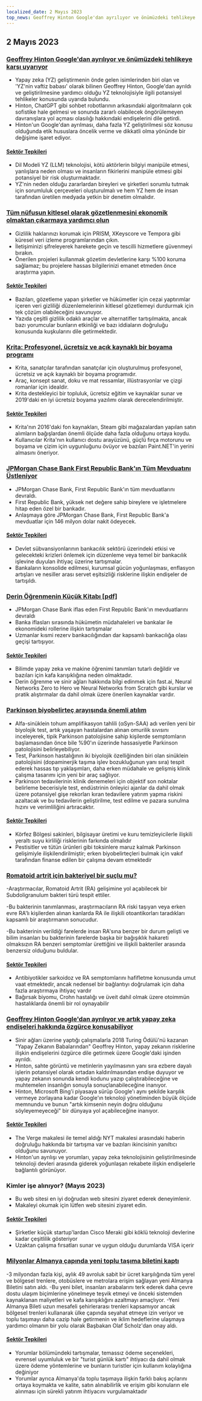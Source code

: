 ```yaml
---
localized_date: 2 Mayıs 2023
top_news: Geoffrey Hinton Google'dan ayrılıyor ve önümüzdeki tehlikeye karşı uyarıyor
---
```




<CallToAction />

<Steps>

## 2 Mayıs 2023

### [Geoffrey Hinton Google'dan ayrılıyor ve önümüzdeki tehlikeye karşı uyarıyor](https://www.nytimes.com/2023/05/01/technology/ai-google-chatbot-engineer-quits-hinton.html)

- Yapay zeka (YZ) geliştirmenin önde gelen isimlerinden biri olan ve 'YZ'nin vaftiz babası' olarak bilinen Geoffrey Hinton, Google'dan ayrıldı ve geliştirilmesine yardımcı olduğu YZ teknolojisiyle ilgili potansiyel tehlikeler konusunda uyarıda bulundu.
- Hinton, ChatGPT gibi sohbet robotlarının arkasındaki algoritmaların çok sofistike hale gelmesi ve sonunda zararlı olabilecek öngörülemeyen davranışlara yol açması olasılığı hakkındaki endişelerini dile getirdi.
- Hinton'un Google'dan ayrılması, daha fazla YZ geliştirilmesi söz konusu olduğunda etik hususlara öncelik verme ve dikkatli olma yönünde bir değişime işaret ediyor.

#### [Sektör Tepkileri](http://news.ycombinator.com/item?id=35771104)

- Dil Modeli YZ (LLM) teknolojisi, kötü aktörlerin bilgiyi manipüle etmesi, yanlışlara neden olması ve insanların fikirlerini manipüle etmesi gibi potansiyel bir risk oluşturmaktadır.
- YZ'nin neden olduğu zararlardan bireyleri ve şirketleri sorumlu tutmak için sorumluluk çerçeveleri oluşturulmalı ve hem YZ hem de insan tarafından üretilen medyada yetkin bir denetim olmalıdır.

### [Tüm nüfusun kitlesel olarak gözetlenmesini ekonomik olmaktan çıkarmaya yardımcı olun](https://prism-break.org/en/)

- Gizlilik haklarınızı korumak için PRISM, XKeyscore ve Tempora gibi küresel veri izleme programlarından çıkın.
- İletişiminizi şifreleyerek harekete geçin ve tescilli hizmetlere güvenmeyi bırakın.
- Önerilen projeleri kullanmak gözetim devletlerine karşı %100 koruma sağlamaz; bu projelere hassas bilgilerinizi emanet etmeden önce araştırma yapın.

#### [Sektör Tepkileri](http://news.ycombinator.com/item?id=35772005)

- Bazıları, gözetleme yapan şirketler ve hükümetler için cezai yaptırımlar içeren veri gizliliği düzenlemelerinin kitlesel gözetlemeyi durdurmak için tek çözüm olabileceğini savunuyor.
- Yazıda çeşitli gizlilik odaklı araçlar ve alternatifler tartışılmakta, ancak bazı yorumcular bunların etkinliği ve bazı iddiaların doğruluğu konusunda kuşkularını dile getirmektedir.

### [Krita: Profesyonel, ücretsiz ve açık kaynaklı bir boyama programı](https://krita.org/en/)

- Krita, sanatçılar tarafından sanatçılar için oluşturulmuş profesyonel, ücretsiz ve açık kaynaklı bir boyama programıdır.
- Araç, konsept sanat, doku ve mat ressamlar, illüstrasyonlar ve çizgi romanlar için idealdir.
- Krita destekleyici bir topluluk, ücretsiz eğitim ve kaynaklar sunar ve 2019'daki en iyi ücretsiz boyama yazılımı olarak derecelendirilmiştir.

#### [Sektör Tepkileri](http://news.ycombinator.com/item?id=35771994)

- Krita'nın 2016'daki fon kaynakları, Steam gibi mağazalardan yapılan satın alımların bağışlardan önemli ölçüde daha fazla olduğunu ortaya koydu.
- Kullanıcılar Krita'nın kullanıcı dostu arayüzünü, güçlü fırça motorunu ve boyama ve çizim için uygunluğunu övüyor ve bazıları Paint.NET'in yerini almasını öneriyor.

### [JPMorgan Chase Bank First Republic Bank'ın Tüm Mevduatını Üstleniyor](https://www.fdic.gov/news/press-releases/2023/pr23034.html)

- JPMorgan Chase Bank, First Republic Bank'ın tüm mevduatlarını devraldı.
- First Republic Bank, yüksek net değere sahip bireylere ve işletmelere hitap eden özel bir bankadır.
- Anlaşmaya göre JPMorgan Chase Bank, First Republic Bank'a mevduatlar için 146 milyon dolar nakit ödeyecek.

#### [Sektör Tepkileri](http://news.ycombinator.com/item?id=35770048)

- Devlet sübvansiyonlarının bankacılık sektörü üzerindeki etkisi ve gelecekteki krizleri önlemek için düzenleme veya temel bir bankacılık işlevine duyulan ihtiyaç üzerine tartışmalar.
- Bankaların konsolide edilmesi, kurumsal gücün yoğunlaşması, enflasyon artışları ve nesiller arası servet eşitsizliği risklerine ilişkin endişeler de tartışıldı.

### [Derin Öğrenmenin Küçük Kitabı [pdf]](https://fleuret.org/public/lbdl.pdf)

- JPMorgan Chase Bank iflas eden First Republic Bank'ın mevduatlarını devraldı
- Banka iflasları sırasında hükümetin müdahaleleri ve bankalar ile ekonomideki rollerine ilişkin tartışmalar
- Uzmanlar kısmi rezerv bankacılığından dar kapsamlı bankacılığa olası geçişi tartışıyor.

#### [Sektör Tepkileri](http://news.ycombinator.com/item?id=35767789)

- Bilimde yapay zeka ve makine öğrenimi tanımları tutarlı değildir ve bazıları için kafa karışıklığına neden olmaktadır.
- Derin öğrenme ve sinir ağları hakkında bilgi edinmek için fast.ai, Neural Networks Zero to Hero ve Neural Networks from Scratch gibi kurslar ve pratik alıştırmalar da dahil olmak üzere önerilen kaynaklar vardır.

### [Parkinson biyobelirteç arayışında önemli atılım](https://www.michaeljfox.org/publication/michael-j-fox-foundation-announces-significant-breakthrough-search-parkinsons-biomarker)

- Alfa-sinüklein tohum amplifikasyon tahlili (αSyn-SAA) adı verilen yeni bir biyolojik test, artık yaşayan hastalardan alınan omurilik sıvısını inceleyerek, tipik Parkinson patolojisine sahip kişilerde semptomların başlamasından önce bile %90'ın üzerinde hassasiyetle Parkinson patolojisini belirleyebiliyor.
- Test, Parkinson hastalığının iki biyolojik özelliğinden biri olan sinüklein patolojisini (dopaminerjik taşıma işlev bozukluğunun yanı sıra) tespit ederek hassas tıp yaklaşımları, daha erken müdahale ve gelişmiş klinik çalışma tasarımı için yeni bir araç sağlıyor.
- Parkinson tedavilerinin klinik denemeleri için objektif son noktalar belirleme becerisiyle test, endüstrinin önleyici ajanlar da dahil olmak üzere potansiyel gişe rekorları kıran tedavilere yatırım yapma riskini azaltacak ve bu tedavilerin geliştirilme, test edilme ve pazara sunulma hızını ve verimliliğini artıracaktır.

#### [Sektör Tepkileri](http://news.ycombinator.com/item?id=35770563)

- Körfez Bölgesi sakinleri, bilgisayar üretimi ve kuru temizleyicilerle ilişkili yeraltı suyu kirliliği risklerinin farkında olmalıdır
- Pestisitler ve tütün ürünleri gibi toksinlere maruz kalmak Parkinson gelişimiyle ilişkilendirilmiştir; erken biyobelirteçleri bulmak için vakıf tarafından finanse edilen bir çalışma devam etmektedir

### [Romatoid artrit için bakteriyel bir suçlu mu?](https://www.the-scientist.com/news-opinion/a-bacterial-culprit-for-rheumatoid-arthritis-71088)

-Araştırmacılar, Romatoid Artrit (RA) gelişimine yol açabilecek bir Subdoligranulum bakteri türü tespit ettiler.

-Bu bakterinin tanımlanması, araştırmacıların RA riski taşıyan veya erken evre RA'lı kişilerden alınan kanlarda RA ile ilişkili otoantikorları taradıkları kapsamlı bir araştırmanın sonucudur.

-Bu bakterinin verildiği farelerde insan RA'sına benzer bir durum gelişti ve bilim insanları bu bakterinin farelerde başka bir bağışıklık hakareti olmaksızın RA benzeri semptomlar ürettiğini ve ilişkili bakteriler arasında benzersiz olduğunu buldular.

#### [Sektör Tepkileri](http://news.ycombinator.com/item?id=35775704)

- Antibiyotikler sarkoidoz ve RA semptomlarını hafifletme konusunda umut vaat etmektedir, ancak nedensel bir bağlantıyı doğrulamak için daha fazla araştırmaya ihtiyaç vardır
- Bağırsak biyomu, Crohn hastalığı ve üveit dahil olmak üzere otoimmün hastalıklarda önemli bir rol oynayabilir

### [Geoffrey Hinton Google'dan ayrılıyor ve artık yapay zeka endişeleri hakkında özgürce konuşabiliyor](https://www.theverge.com/2023/5/1/23706311/hinton-godfather-of-ai-threats-fears-warnings)

- Sinir ağları üzerine yaptığı çalışmalarla 2018 Turing Ödülü'nü kazanan "Yapay Zekanın Babalarından" Geoffrey Hinton, yapay zekanın risklerine ilişkin endişelerini özgürce dile getirmek üzere Google'daki işinden ayrıldı.
- Hinton, sahte görüntü ve metinlerin yayılmasının yanı sıra ezbere dayalı işlerin potansiyel olarak ortadan kaldırılmasından endişe duyuyor ve yapay zekanın sonunda kendi kodunu yazıp çalıştırabileceğine ve muhtemelen insanlığın sonuyla sonuçlanabileceğine inanıyor.
- Hinton, Microsoft Bing'i piyasaya sürüp Google'ı aynı şekilde karşılık vermeye zorlayana kadar Google'ın teknoloji yönetiminden büyük ölçüde memnundu ve bunun "artık kimsenin neyin doğru olduğunu söyleyemeyeceği" bir dünyaya yol açabileceğine inanıyor.

#### [Sektör Tepkileri](http://news.ycombinator.com/item?id=35771508)

- The Verge makalesi ile temel aldığı NYT makalesi arasındaki haberin doğruluğu hakkında bir tartışma var ve bazıları ikincisinin yanıltıcı olduğunu savunuyor.
- Hinton'un ayrılışı ve yorumları, yapay zeka teknolojisinin geliştirilmesinde teknoloji devleri arasında giderek yoğunlaşan rekabete ilişkin endişelerle bağlantılı görünüyor.

### Kimler işe alınıyor? (Mayıs 2023)

- Bu web sitesi en iyi doğrudan web sitesini ziyaret ederek deneyimlenir.
- Makaleyi okumak için lütfen web sitesini ziyaret edin.

#### [Sektör Tepkileri](http://news.ycombinator.com/item?id=35773707)

- Şirketler küçük startup'lardan Cisco Meraki gibi köklü teknoloji devlerine kadar çeşitlilik gösteriyor
- Uzaktan çalışma fırsatları sunar ve uygun olduğu durumlarda VISA içerir

### [Milyonlar Almanya çapında yeni toplu taşıma biletini kaptı](https://apnews.com/article/germany-public-transit-cheap-ticket-trains-metro-3d83f1a35ab8e3945b8034b9bd511c29)

-3 milyondan fazla kişi, aylık 49 avroluk sabit bir ücret karşılığında tüm yerel ve bölgesel trenlere, otobüslere ve metrolara erişim sağlayan yeni Almanya Biletini satın aldı.
-Bu yeni bilet, insanları arabalarını terk ederek daha çevre dostu ulaşım biçimlerine yönelmeye teşvik etmeyi ve önceki sistemden kaynaklanan maliyetleri ve kafa karışıklığını azaltmayı amaçlıyor.
-Yeni Almanya Bileti uzun mesafeli şehirlerarası trenleri kapsamıyor ancak bölgesel trenleri kullanarak ülke çapında seyahat etmeye izin veriyor ve toplu taşımayı daha cazip hale getirmenin ve iklim hedeflerine ulaşmaya yardımcı olmanın bir yolu olarak Başbakan Olaf Scholz'dan onay aldı.

#### [Sektör Tepkileri](http://news.ycombinator.com/item?id=35770816)

- Yorumlar bölümündeki tartışmalar, temassız ödeme seçenekleri, evrensel uyumluluk ve bir "turist günlük kartı" ihtiyacı da dahil olmak üzere ödeme yöntemlerine ve bunların turistler için kullanım kolaylığına değiniyor
- Yorumlar ayrıca Almanya'da toplu taşımaya ilişkin farklı bakış açılarını ortaya koymakta ve kalite, satın alınabilirlik ve erişim gibi konuların ele alınması için sürekli yatırım ihtiyacını vurgulamaktadır

</Steps>
